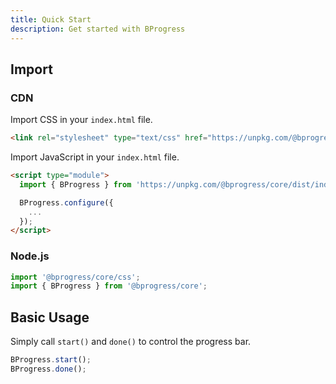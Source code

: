 ```yaml
---
title: Quick Start
description: Get started with BProgress
---
```


## Import

### CDN

Import CSS in your `index.html` file.

```html
<link rel="stylesheet" type="text/css" href="https://unpkg.com/@bprogress/core/dist/index.css" />
```

Import JavaScript in your `index.html` file.

```html
<script type="module">
  import { BProgress } from 'https://unpkg.com/@bprogress/core/dist/index.js';

  BProgress.configure({
    ...
  });
</script>
```

### Node.js

```js
import '@bprogress/core/css';
import { BProgress } from '@bprogress/core';
```

## Basic Usage

Simply call `start()` and `done()` to control the progress bar.

```js
BProgress.start();
BProgress.done();
```
